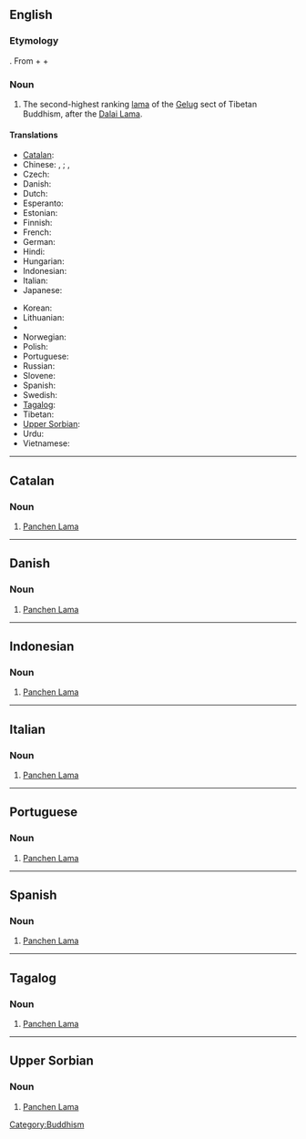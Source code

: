 ==English==
{{wikipedia}}

===Etymology===
{{etyl|bo}} {{term|lang=bo|sc=Tibt|པན་ཆེན་བླ་མ|tr=Pan-chen Bla-ma}}. From {{etyl|sa|-}} {{term|lang=sa|sc=Deva|tr=paṇḍita|||scholar}} + {{etyl|bo|-}} {{term|lang=bo|sc=Tibt|tr=chenpo|||great}} {{rfscript|Devanagari}} {{rfscript|Tibetan}} + {{etyl|bo|-}} {{term|lang=bo|sc=Tibt|བླ་མ|tr=bla-ma}}

===Noun===
{{en-noun}}

# {{context|Tibetan Buddhism}} The second-highest ranking [[lama]] of the [[Gelug]] sect of Tibetan Buddhism, after the [[Dalai Lama]].

====Translations====
{{trans-top|second-highest ranking lama of the Gelug sect of Tibetan Buddhism}}
* [[Catalan]]: {{t-|ca|Panchen Lama}}
* Chinese: {{t|cmn|班禪喇嘛|sc=Hant}}, {{t|cmn|班禅喇嘛|sc=Hans}}; {{t|cmn|班禪額爾德尼|sc=Hant}}, {{t|cmn|班禅额尔德尼|sc=Hans}}
* Czech: {{t|cs|Pančhenlama}}
* Danish: {{t-|da|Panchen Lama}}
* Dutch: {{t|nl|Panchen lama}}
* Esperanto: {{t|eo|Panĉen-lamao|xs=Esperanto}}
* Estonian: {{t|et|Pantšen-laama}}
* Finnish: {{t|fi|Panchen-lama}}
* French: {{t|fr|Panchen-lama}}
* German: {{t|de|Penchen Lama}}
* Hindi: {{t|hi|पंचेन लामा|xs=Hindi}}
* Hungarian: {{t|hu|Panchen Láma}}
* Indonesian: {{t-|id|Panchen Lama|xs=Indonesian}}
* Italian: {{t-|it|Panchen Lama}}
* Japanese: {{t|ja|パンチェン・ラマ}}
{{trans-mid}}
* Korean: {{t|ko|판첸 라마|sc=Hang}}
* Lithuanian: {{t|lt|Pančen Lama|xs=Lithuanian}}
* {{trreq|ne}}
* Norwegian: {{t-|no|Panchen Lama}}
* Polish: {{t|pl|panczenlama|m}}
* Portuguese: {{t-|pt|Panchen Lama}}
* Russian: {{t|ru|Панчен-лама}}
* Slovene: {{t|sl|Pančen Lama}}
* Spanish: {{t-|es|Panchen Lama}}
* Swedish: {{t|sv|Panchen lama}}
* [[Tagalog]]: {{t-|tl|Panchen Lama|xs=Tagalog}}
* Tibetan: {{tø|bo|པན་ཆེན་བླ་མ|tr=Pan-chen Bla-ma|sc=Tibt|xs=Tibetan}}
* [[Upper Sorbian]]: {{t-|hsb|Panchen Lama|xs=Upper Sorbian}}
* Urdu: {{t|ur|پنچن لاما|xs=Urdu}}
* Vietnamese: {{t|vi|Ban-thiền Lạt-ma|xs=Vietnamese}}
{{trans-bottom}}

[[Category:Buddhism]]

----

==Catalan==

===Noun===
{{ca-noun}}

# [[Panchen Lama]]

----

==Danish==

===Noun===
{{infl|da|noun}}

# [[Panchen Lama]]

----

==Indonesian==

===Noun===
{{infl|id|noun}}

# [[Panchen Lama]]

----

==Italian==

===Noun===
{{infl|it|noun}}

# [[Panchen Lama]]

----

==Portuguese==

===Noun===
{{infl|pt|noun}}

# [[Panchen Lama]]

----

==Spanish==

===Noun===
{{infl|es|noun}}

# [[Panchen Lama]]

----

==Tagalog==

===Noun===
{{infl|tl|noun}}

# [[Panchen Lama]]

----

==Upper Sorbian==

===Noun===
{{infl|hsb|noun}}

# [[Panchen Lama]]